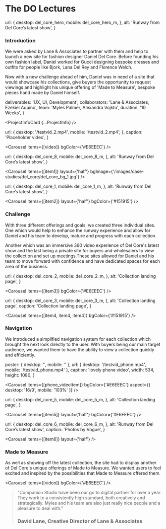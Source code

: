 

<NextSeo title="The DO Lectures" description="A short description goes here." />

<Heading>

# The DO Lectures

</Heading>


  url: {
    desktop: del_core_hero,
    mobile: del_core_hero_m,
  },
  alt: 'Runway from Del Core’s latest show',
}

<Carousel items={[hero]} hero />

<TextSection>

### Introduction

We were asked by Lane & Associates to partner with them and help to launch a new site for fashion designer Daniel Del Core. Before founding his own fashion label, Daniel worked for Gucci designing bespoke dresses and outfits for people like Bjork, Lana Del Rey and Florence Welch.

Now with a new challenge ahead of him, Daniel was in need of a site that would showcase his collections, give buyers the opportunity to request viewings and highlight his unique offering of 'Made to Measure', bespoke pieces hand made by Daniel himself.

</TextSection>

  deliverables: 'UX, UI, Development',
  collaborators: 'Lane & Associates, Ezekiel Aquino',
  team: 'Myles Palmer, Alexandra Vojktu',
  duration: '10 Weeks',
}

<ProjectInfoCard {...ProjectInfo} />

  url: {
    desktop: '/testvid_2.mp4',
    mobile: '/testvid_2.mp4',
  },
  caption: 'Placeholder video',
}

<Carousel items={[video]} bgColor={'#E6EEEC'} />


  url: {
    desktop: del_core_8,
    mobile: del_core_8_m,
  },
  alt: 'Runway from Del Core’s latest show',
}

<Carousel
  items={[item1]}
  layout={'half'}
  bgImage={'/images/case-studies/del_core/del_core_bg_1.jpg'}
/>


  url: {
    desktop: del_core_1,
    mobile: del_core_1_m,
  },
  alt: 'Runway from Del Core’s latest show',
}

<Carousel items={[item2]} layout={'half'} bgColor={'#151915'} />

<TextSection>

### Challenge

With three different offerings and goals, we created three individual sites. One which would help to enhance the runway experience and allow for Daniel and his team to develop, mature and progress with each collection.

Another which was an immersive 360 video experience of Del Core's latest show and the last being a private site for buyers and wholesalers to view the collection and set up meetings.These sites allowed for Daniel and his team to move forward with confidence and have dedicated spaces for each area of the business.

</TextSection>


  url: {
    desktop: del_core_2,
    mobile: del_core_2_m,
  },
  alt: 'Collection landing page',
}

<Carousel items={[item3]} bgColor={'#E6EEEC'} />


  url: {
    desktop: del_core_3,
    mobile: del_core_3_m,
  },
  alt: 'Collection landing page',
  caption: 'Collection landing page',
}

<Carousel items={[item4, item4, item4]} bgColor={'#151915'} />

<TextSection>

### Navigation

We introduced a simplified navigation system for each collection which brought the next look directly to the user. With buyers being our main target audience, we wanted them to have the ability to view a collection quickly and efficiently.

</TextSection>

  poster: { desktop: '', mobile: '' },
  url: { desktop: '/testvid_phone.mp4', mobile: '/testvid_phone.mp4' },
  caption: 'lovely phone video',
  width: 534,
  height: 1080,
}

<Carousel
  items={[phone_videoItem]}
  bgColor={'#E6EEEC'}
  aspect={{ desktop: '16/9', mobile: '103%' }}
/>


  url: {
    desktop: del_core_5,
    mobile: del_core_5_m,
  },
  alt: 'Collection landing page',
}

<Carousel items={[item5]} layout={'half'} bgColor={'#E6EEEC'} />


  url: {
    desktop: del_core_6,
    mobile: del_core_6_m,
  },
  alt: 'Runway from Del Core’s latest show',
  caption: 'Photos by Vogue',
}

<Carousel items={[item6]} layout={'half'} />

<TextSection>

### Made to Measure

As well as showing off the latest collection, the site had to display another of Del Core's unique offerings of Made to Measure. We wanted users to feel excited and inspired by the possibilities that Made to Measure offered them.

</TextSection>

<Carousel items={[video]} bgColor={'#E6EEEC'} />

> "Companion Studio have been our go to digital partner for over a year. They
> work to a consistently high standard, both creatively and strategically. Myles
> and his team are also just really nice people and a pleasure to deal with."
>
> ### David Lane, Creative Director of Lane & Associates

